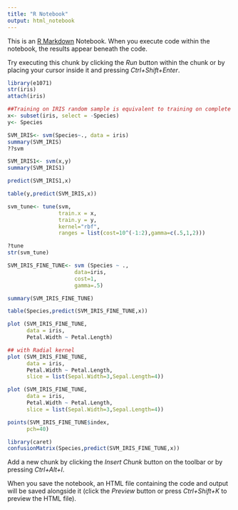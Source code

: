 ---
title: "R Notebook"
output: html_notebook
---

This is an [R Markdown](http://rmarkdown.rstudio.com) Notebook. When you execute code within the notebook, the results appear beneath the code. 

Try executing this chunk by clicking the *Run* button within the chunk or by placing your cursor inside it and pressing *Ctrl+Shift+Enter*. 

```{r}
library(e1071)
str(iris)
attach(iris)

##Training on IRIS random sample is equivalent to training on complete dataset don't do this else
x<- subset(iris, select = -Species)
y<- Species

SVM_IRIS<- svm(Species~., data = iris)
summary(SVM_IRIS)
??svm

```


```{r}
SVM_IRIS1<- svm(x,y)
summary(SVM_IRIS1)

predict(SVM_IRIS1,x)

table(y,predict(SVM_IRIS,x))

```
```{r}
svm_tune<- tune(svm,
                train.x = x,
                train.y = y,
                kernel="rbf",
                ranges = list(cost=10^(-1:2),gamma=c(.5,1,2)))

?tune
str(svm_tune)

SVM_IRIS_FINE_TUNE<- svm (Species ~ .,
                     data=iris,
                     cost=1,
                     gamma=.5)

summary(SVM_IRIS_FINE_TUNE)

table(Species,predict(SVM_IRIS_FINE_TUNE,x))

plot (SVM_IRIS_FINE_TUNE, 
      data = iris, 
      Petal.Width ~ Petal.Length)

## with Radial kernel
plot (SVM_IRIS_FINE_TUNE, 
      data = iris, 
      Petal.Width ~ Petal.Length,
      slice = list(Sepal.Width=3,Sepal.Length=4))

plot (SVM_IRIS_FINE_TUNE, 
      data = iris,
      Petal.Width ~ Petal.Length,
      slice = list(Sepal.Width=3,Sepal.Length=4))

points(SVM_IRIS_FINE_TUNE$index,
      pch=40)

library(caret)
confusionMatrix(Species,predict(SVM_IRIS_FINE_TUNE,x))
```

Add a new chunk by clicking the *Insert Chunk* button on the toolbar or by pressing *Ctrl+Alt+I*.

When you save the notebook, an HTML file containing the code and output will be saved alongside it (click the *Preview* button or press *Ctrl+Shift+K* to preview the HTML file).
